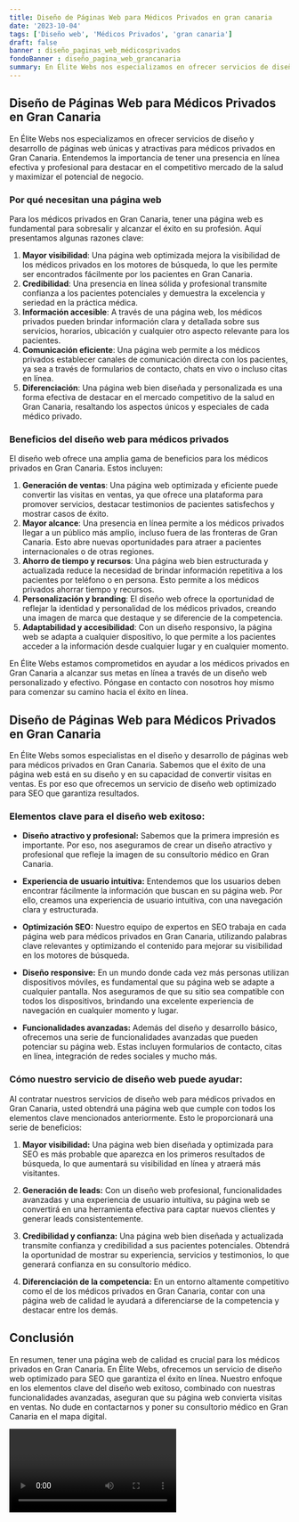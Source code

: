 ```yaml
---
title: Diseño de Páginas Web para Médicos Privados en gran canaria
date: '2023-10-04'
tags: ['Diseño web', 'Médicos Privados', 'gran canaria']
draft: false
banner : diseño_paginas_web_médicosprivados
fondoBanner : diseño_pagina_web_grancanaria
summary: En Élite Webs nos especializamos en ofrecer servicios de diseño y desarrollo de páginas web únicas y atractivas para médicos privados en Gran Canaria. Entendemos la importancia de tener una presencia en línea efectiva y profesional para destacar en el competitivo mercado de la salud y maximizar el potencial de negocio.
---
```


## Diseño de Páginas Web para Médicos Privados en Gran Canaria

En Élite Webs nos especializamos en ofrecer servicios de diseño y desarrollo de páginas web únicas y atractivas para médicos privados en Gran Canaria. Entendemos la importancia de tener una presencia en línea efectiva y profesional para destacar en el competitivo mercado de la salud y maximizar el potencial de negocio.

### Por qué necesitan una página web

Para los médicos privados en Gran Canaria, tener una página web es fundamental para sobresalir y alcanzar el éxito en su profesión. Aquí presentamos algunas razones clave:

1. **Mayor visibilidad**: Una página web optimizada mejora la visibilidad de los médicos privados en los motores de búsqueda, lo que les permite ser encontrados fácilmente por los pacientes en Gran Canaria.
2. **Credibilidad**: Una presencia en línea sólida y profesional transmite confianza a los pacientes potenciales y demuestra la excelencia y seriedad en la práctica médica.
3. **Información accesible**: A través de una página web, los médicos privados pueden brindar información clara y detallada sobre sus servicios, horarios, ubicación y cualquier otro aspecto relevante para los pacientes.
4. **Comunicación eficiente**: Una página web permite a los médicos privados establecer canales de comunicación directa con los pacientes, ya sea a través de formularios de contacto, chats en vivo o incluso citas en línea.
5. **Diferenciación**: Una página web bien diseñada y personalizada es una forma efectiva de destacar en el mercado competitivo de la salud en Gran Canaria, resaltando los aspectos únicos y especiales de cada médico privado.

### Beneficios del diseño web para médicos privados

El diseño web ofrece una amplia gama de beneficios para los médicos privados en Gran Canaria. Estos incluyen:

1. **Generación de ventas**: Una página web optimizada y eficiente puede convertir las visitas en ventas, ya que ofrece una plataforma para promover servicios, destacar testimonios de pacientes satisfechos y mostrar casos de éxito.
2. **Mayor alcance**: Una presencia en línea permite a los médicos privados llegar a un público más amplio, incluso fuera de las fronteras de Gran Canaria. Esto abre nuevas oportunidades para atraer a pacientes internacionales o de otras regiones.
3. **Ahorro de tiempo y recursos**: Una página web bien estructurada y actualizada reduce la necesidad de brindar información repetitiva a los pacientes por teléfono o en persona. Esto permite a los médicos privados ahorrar tiempo y recursos.
4. **Personalización y branding**: El diseño web ofrece la oportunidad de reflejar la identidad y personalidad de los médicos privados, creando una imagen de marca que destaque y se diferencie de la competencia.
5. **Adaptabilidad y accesibilidad**: Con un diseño responsivo, la página web se adapta a cualquier dispositivo, lo que permite a los pacientes acceder a la información desde cualquier lugar y en cualquier momento.

En Élite Webs estamos comprometidos en ayudar a los médicos privados en Gran Canaria a alcanzar sus metas en línea a través de un diseño web personalizado y efectivo. Póngase en contacto con nosotros hoy mismo para comenzar su camino hacia el éxito en línea.


<GifSeo />

<Cta />

## Diseño de Páginas Web para Médicos Privados en Gran Canaria

En Élite Webs somos especialistas en el diseño y desarrollo de páginas web para médicos privados en Gran Canaria. Sabemos que el éxito de una página web está en su diseño y en su capacidad de convertir visitas en ventas. Es por eso que ofrecemos un servicio de diseño web optimizado para SEO que garantiza resultados.

### Elementos clave para el diseño web exitoso:

- **Diseño atractivo y profesional:** Sabemos que la primera impresión es importante. Por eso, nos aseguramos de crear un diseño atractivo y profesional que refleje la imagen de su consultorio médico en Gran Canaria.

- **Experiencia de usuario intuitiva:** Entendemos que los usuarios deben encontrar fácilmente la información que buscan en su página web. Por ello, creamos una experiencia de usuario intuitiva, con una navegación clara y estructurada.

- **Optimización SEO:** Nuestro equipo de expertos en SEO trabaja en cada página web para médicos privados en Gran Canaria, utilizando palabras clave relevantes y optimizando el contenido para mejorar su visibilidad en los motores de búsqueda.

- **Diseño responsive:** En un mundo donde cada vez más personas utilizan dispositivos móviles, es fundamental que su página web se adapte a cualquier pantalla. Nos aseguramos de que su sitio sea compatible con todos los dispositivos, brindando una excelente experiencia de navegación en cualquier momento y lugar.

- **Funcionalidades avanzadas:** Además del diseño y desarrollo básico, ofrecemos una serie de funcionalidades avanzadas que pueden potenciar su página web. Estas incluyen formularios de contacto, citas en línea, integración de redes sociales y mucho más.

### Cómo nuestro servicio de diseño web puede ayudar:

Al contratar nuestros servicios de diseño web para médicos privados en Gran Canaria, usted obtendrá una página web que cumple con todos los elementos clave mencionados anteriormente. Esto le proporcionará una serie de beneficios:

1. **Mayor visibilidad:** Una página web bien diseñada y optimizada para SEO es más probable que aparezca en los primeros resultados de búsqueda, lo que aumentará su visibilidad en línea y atraerá más visitantes.

2. **Generación de leads:** Con un diseño web profesional, funcionalidades avanzadas y una experiencia de usuario intuitiva, su página web se convertirá en una herramienta efectiva para captar nuevos clientes y generar leads consistentemente.

3. **Credibilidad y confianza:** Una página web bien diseñada y actualizada transmite confianza y credibilidad a sus pacientes potenciales. Obtendrá la oportunidad de mostrar su experiencia, servicios y testimonios, lo que generará confianza en su consultorio médico.

4. **Diferenciación de la competencia:** En un entorno altamente competitivo como el de los médicos privados en Gran Canaria, contar con una página web de calidad le ayudará a diferenciarse de la competencia y destacar entre los demás.

## Conclusión

En resumen, tener una página web de calidad es crucial para los médicos privados en Gran Canaria. En Élite Webs, ofrecemos un servicio de diseño web optimizado para SEO que garantiza el éxito en línea. Nuestro enfoque en los elementos clave del diseño web exitoso, combinado con nuestras funcionalidades avanzadas, aseguran que su página web convierta visitas en ventas. No dude en contactarnos y poner su consultorio médico en Gran Canaria en el mapa digital.

<Video />

<CtaBot job='Médicos Privados' city='gran canaria'/>

<Gmaps query='gran canaria+españa+maps' />